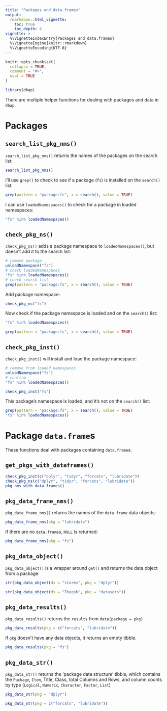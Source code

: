 ```yaml
---
title: "Packages and data.frames"
output: 
  rmarkdown::html_vignette:
    toc: true
    toc_depth: 4
vignette: >
  %\VignetteIndexEntry{Packages and data.frames}
  %\VignetteEngine{knitr::rmarkdown}
  %\VignetteEncoding{UTF-8}
---
```


```r
knitr::opts_chunk$set(
  collapse = TRUE,
  comment = "#>",
  eval = TRUE
)
```

```r
library(dbap)
```

There are multiple helper functions for dealing with packages and data in `dbap`.

# Packages

## `search_list_pkg_nms()`

`search_list_pkg_nms()` returns the names of the packages on the search list:

```r
search_list_pkg_nms()
```

I'll use `grep()` to check to see if a package (`fs`) is installed on the `search()` list:

```r
grep(pattern = "package:fs", x = search(), value = TRUE)
```

I can use `loadedNamespaces()` to check for a package in loaded namespaces:

```r
"fs" %in% loadedNamespaces()
```

## `check_pkg_ns()`

`check_pkg_ns()` adds a package namespace to `loadedNamespaces()`, but doesn't add it to the search list:

```r
# remove package
unloadNamespace("fs")
# check loadedNamespaces
"fs" %in% loadedNamespaces()
# check search list
grep(pattern = "package:fs", x = search(), value = TRUE)
```

Add package namespace:

```r
check_pkg_ns("fs")
```

Now check if the package namespace is loaded and on the `search()` list:

```r
"fs" %in% loadedNamespaces()
```

```r
grep(pattern = "package:fs", x = search(), value = TRUE)
```

## `check_pkg_inst()`

`check_pkg_inst()` will install and load the package namespace:

```r
# remove from loaded namespaces
unloadNamespace("fs")
# confirm
"fs" %in% loadedNamespaces()
```

```r
check_pkg_inst("fs")
```

This package's namespace is loaded, and it's not on the `search()` list:

```r
grep(pattern = "package:fs", x = search(), value = TRUE)
"fs" %in% loadedNamespaces()
```

# Package `data.frame`s

These functions deal with packages containing `data.frame`s.

## `get_pkgs_with_dataframes()`

```r
check_pkg_inst(c("dplyr", "tidyr", "forcats", "lubridate"))
check_pkg_ns(c("dplyr", "tidyr", "forcats", "lubridate"))
pkg_nms_with_data_frames()
```

## `pkg_data_frame_nms()`

`pkg_data_frame_nms()` returns the names of the `data.frame` data objects:

```r
pkg_data_frame_nms(pkg = "lubridate")
```

If there are no `data.frame`s, `NULL` is returned:

```r
pkg_data_frame_nms(pkg = "fs")
```

## `pkg_data_object()`

`pkg_data_object()` is a wrapper around `get()` and returns the data object from a package:

```r
str(pkg_data_object(ds = "storms", pkg = "dplyr"))
```

```r
str(pkg_data_object(ds = "Theoph", pkg = "datasets"))
```

## `pkg_data_results()`

`pkg_data_results()` returns the `results` from `data(package = pkg)`

```r
pkg_data_results(pkg = c("forcats", "lubridate"))
```

If `pkg` doesn't have any data objects, it returns an empty tibble.

```r
pkg_data_results(pkg = "fs")
```

## `pkg_data_str()`

`pkg_data_str()` returns the 'package data structure' tibble, which contains the `Package`, `Item`, Title, Class, total Columns and Rows, and column counts by type (`Logical`, `Numeric`, `Character`, `Factor`, `List`)

```r
pkg_data_str(pkg = "dplyr")
```


```r
pkg_data_str(pkg = c("forcats", "lubridate"))
```
